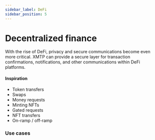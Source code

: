 ```yaml
---
sidebar_label: DeFi
sidebar_position: 5
---
```


# Decentralized finance

With the rise of DeFi, privacy and secure communications become even more critical. XMTP can provide a secure layer for transaction confirmations, notifications, and other communications within DeFi platforms.

#### Inspiration

- Token transfers
- Swaps
- Money requests
- Minting NFTs
- Gated requests
- NFT transfers
- On-ramp / off-ramp

### Use cases


<Usecases />
